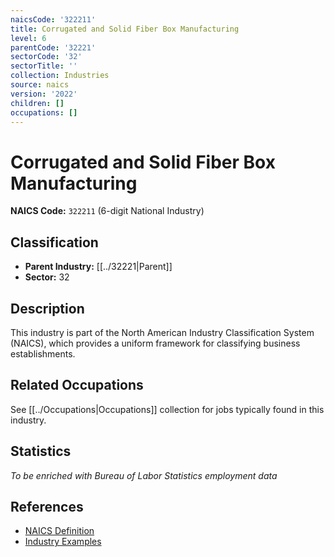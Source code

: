 ```yaml
---
naicsCode: '322211'
title: Corrugated and Solid Fiber Box Manufacturing
level: 6
parentCode: '32221'
sectorCode: '32'
sectorTitle: ''
collection: Industries
source: naics
version: '2022'
children: []
occupations: []
---
```

# Corrugated and Solid Fiber Box Manufacturing

**NAICS Code:** `322211` (6-digit National Industry)

## Classification

- **Parent Industry:** [[../32221|Parent]]
- **Sector:** 32

## Description

This industry is part of the North American Industry Classification System (NAICS), which provides a uniform framework for classifying business establishments.

## Related Occupations

See [[../Occupations|Occupations]] collection for jobs typically found in this industry.

## Statistics

*To be enriched with Bureau of Labor Statistics employment data*

## References

- [NAICS Definition](https://www.census.gov/naics/)
- [Industry Examples](https://www.census.gov/naics/2022NAICS/)
